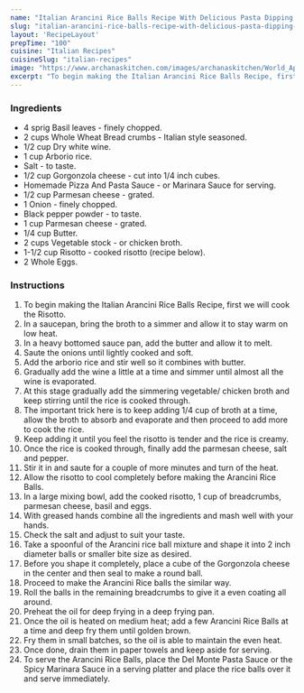 ---
name: "Italian Arancini Rice Balls Recipe With Delicious Pasta Dipping Sauce"
slug: "italian-arancini-rice-balls-recipe-with-delicious-pasta-dipping-sauce"
layout: 'RecipeLayout'
prepTime: "100"
cuisine: "Italian Recipes"
cuisineSlug: "italian-recipes"
image: "https://www.archanaskitchen.com/images/archanaskitchen/World_Appetizers/Italian_Arancini_Rice_Balls_Recipe_With_Delicious_Pasta_Dipping_Sauce-1.jpg"
excerpt: "To begin making the Italian Arancini Rice Balls Recipe, first we will cook the Risotto"
---

### Ingredients

- 4 sprig Basil leaves - finely chopped.
- 2 cups Whole Wheat Bread crumbs - Italian style seasoned.
- 1/2 cup Dry white wine.
- 1 cup Arborio rice.
- Salt - to taste.
- 1/2 cup Gorgonzola cheese - cut into 1/4 inch cubes.
- Homemade Pizza And Pasta Sauce - or Marinara Sauce for serving.
- 1/2 cup Parmesan cheese - grated.
- 1 Onion - finely chopped.
- Black pepper powder - to taste.
- 1 cup Parmesan cheese - grated.
- 1/4 cup Butter.
- 2 cups Vegetable stock - or chicken broth.
- 1-1/2 cup Risotto - cooked risotto (recipe below).
- 2 Whole Eggs.

### Instructions

1. To begin making the Italian Arancini Rice Balls Recipe, first we will cook the Risotto.
1. In a saucepan, bring the broth to a simmer and allow it to stay warm on low heat.
1. In a heavy bottomed sauce pan, add the butter and allow it to melt.
1. Saute the onions until lightly cooked and soft.
1.  Add the arborio rice and stir well so it combines with butter.
1. Gradually add the wine a little at a time and simmer until almost all the wine is evaporated.
1. At this stage gradually add the simmering vegetable/ chicken broth and keep stirring until the rice is cooked through.
1. The important trick here is to keep adding 1/4 cup of broth at a time, allow the broth to absorb and evaporate and then proceed to add more to cook the rice.
1. Keep adding it until you feel the risotto is tender and the rice is creamy.
1. Once the rice is cooked through, finally add the parmesan cheese, salt and pepper.
1. Stir it in and saute for a couple of more minutes and turn of the heat.
1. Allow the risotto to cool completely before making the Arancini Rice Balls.
1. In a large mixing bowl, add the cooked risotto, 1 cup of breadcrumbs, parmesan cheese, basil and eggs.
1. With greased hands combine all the ingredients and mash well with your hands.
1. Check the salt and adjust to suit your taste.
1. Take a spoonful of the Arancini rice ball mixture and shape it into 2 inch diameter balls or smaller bite size as desired.
1. Before you shape it completely, place a cube of the Gorgonzola cheese in the center and then seal to make a round ball.
1. Proceed to make the Arancini Rice balls the similar way.
1. Roll the balls in the remaining breadcrumbs to give it a even coating all around.
1. Preheat the oil for deep frying in a deep frying pan.
1. Once the oil is heated on medium heat; add a few Arancini Rice Balls at a time and deep fry them until golden brown.
1. Fry them in small batches, so the oil is able to maintain the even heat.
1. Once done, drain them in paper towels and keep aside for serving.
1. To serve the Arancini Rice Balls, place the Del Monte Pasta Sauce or the Spicy Marinara Sauce in a serving platter and place the rice balls over it and serve immediately.
